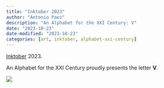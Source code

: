 ```yaml
---
title: "Inktober 2023"
author: "Antonio Paez"
description: "An Alphabet for the XXI Century: V"
date: "2023-10-23"
date-modified: "2023-10-23"
categories: [art, inktober, alphabet-xxi-century] 
---
```


[Inktober](https://inktober.com/) 2023.  
  
An Alphabet for the XXI Century proudly presents the letter **V**.  

![](AXXI-V.png)

